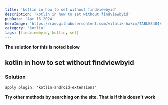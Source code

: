 ```yaml
---
title: 'kotlin in how to set without findviewbyid'
description: 'kotlin in how to set without findviewbyid'
pubDate: 'Apr 16 2024'
heroImage: 'https://raw.githubusercontent.com/vitalik-hakim/TABLES404/main/error_b/kotlin.jpg'
category: 'kotlin'
tags: [findviewbyid, kotlin, set]
---
```


**The solution for this is noted below**

## kotlin in how to set without findviewbyid

### Solution

```kotlin
apply plugin: 'kotlin-android-extensions'
```

**Try other methods by searching on the site. That is if this doesn't work**
